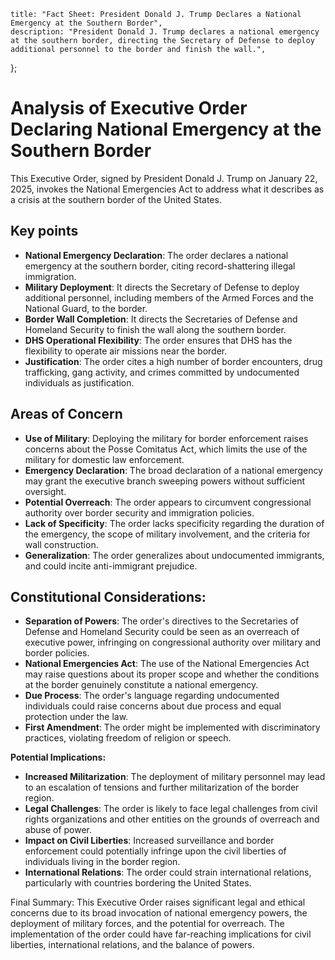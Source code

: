     title: "Fact Sheet: President Donald J. Trump Declares a National Emergency at the Southern Border",
    description: "President Donald J. Trump declares a national emergency at the southern border, directing the Secretary of Defense to deploy additional personnel to the border and finish the wall.",
};

# Analysis of Executive Order Declaring National Emergency at the Southern Border

This Executive Order, signed by President Donald J. Trump on January 22, 2025, invokes the National Emergencies Act to address what it describes as a crisis at the southern border of the United States.

## Key points

- **National Emergency Declaration**: The order declares a national emergency at the southern border, citing record-shattering illegal immigration.
- **Military Deployment**: It directs the Secretary of Defense to deploy additional personnel, including members of the Armed Forces and the National Guard, to the border.
- **Border Wall Completion**: It directs the Secretaries of Defense and Homeland Security to finish the wall along the southern border.
- **DHS Operational Flexibility**: The order ensures that DHS has the flexibility to operate air missions near the border.
- **Justification**: The order cites a high number of border encounters, drug trafficking, gang activity, and crimes committed by undocumented individuals as justification.

## Areas of Concern

- **Use of Military**: Deploying the military for border enforcement raises concerns about the Posse Comitatus Act, which limits the use of the military for domestic law enforcement.
- **Emergency Declaration**: The broad declaration of a national emergency may grant the executive branch sweeping powers without sufficient oversight.
- **Potential Overreach**: The order appears to circumvent congressional authority over border security and immigration policies.
- **Lack of Specificity**: The order lacks specificity regarding the duration of the emergency, the scope of military involvement, and the criteria for wall construction.
- **Generalization**: The order generalizes about undocumented immigrants, and could incite anti-immigrant prejudice.

## Constitutional Considerations:

- **Separation of Powers**: The order's directives to the Secretaries of Defense and Homeland Security could be seen as an overreach of executive power, infringing on congressional authority over military and border policies.
- **National Emergencies Act**: The use of the National Emergencies Act may raise questions about its proper scope and whether the conditions at the border genuinely constitute a national emergency.
- **Due Process**: The order's language regarding undocumented individuals could raise concerns about due process and equal protection under the law.
- **First Amendment**:  The order might be implemented with discriminatory practices, violating freedom of religion or speech.

**Potential Implications:**

- **Increased Militarization**:  The deployment of military personnel may lead to an escalation of tensions and further militarization of the border region.
- **Legal Challenges**: The order is likely to face legal challenges from civil rights organizations and other entities on the grounds of overreach and abuse of power.
- **Impact on Civil Liberties**: Increased surveillance and border enforcement could potentially infringe upon the civil liberties of individuals living in the border region.
- **International Relations**:  The order could strain international relations, particularly with countries bordering the United States.

Final Summary: This Executive Order raises significant legal and ethical concerns due to its broad invocation of national emergency powers, the deployment of military forces, and the potential for overreach. The implementation of the order could have far-reaching implications for civil liberties, international relations, and the balance of powers.
